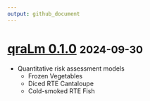 ```yaml
---
output: github_document
---
```


# [qraLm 0.1.0](https://github.com/WorldHealthOrganization/qraLm/releases/tag/v.0.1.0) <small>2024-09-30</small>

- Quantitative risk assessment models
  - Frozen Vegetables
  - Diced RTE Cantaloupe
  - Cold-smoked RTE Fish
